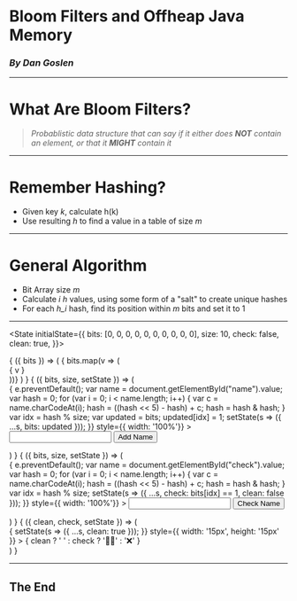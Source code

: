 

<Preso>

# Bloom Filters and Offheap Java Memory
### _By Dan Goslen_

</Preso>

---

<Preso>

# What Are Bloom Filters?

> _Probablistic data structure that can say if it either does **NOT** contain an element, or that it **MIGHT** contain it_

</Preso>

---

<Preso>

# Remember Hashing?
* Given key _k_, calculate h(k)
* Use resulting _h_ to find a value in a table of size _m_

</Preso>

---

<Preso>

# General Algorithm
* Bit Array size _m_
* Calculate _i_ _h_ values, using some form of a "salt" to create unique hashes
* For each _h_i_ hash, find its position within _m_ bits and set it to 1

</Preso>

---


<State
  initialState={{
    bits: [0, 0, 0, 0, 0, 0, 0, 0, 0, 0],
    size: 10,
    check: false,
    clean: true,
  }}>

<Observe>
  { ({ bits }) => (
    <Box style={{ marginBottom: "30px" }}> {
      bits.map(v => (<div style={{display: 'inline-block', marginRight: '10px' }}>{ v }</div>))}
    </Box>
  ) }
</Observe>

<Observe>
  { ({ bits, size, setState }) =>
    (
        <form onSubmit={ e => {
          e.preventDefault();
          var name = document.getElementById("name").value;
          var hash = 0;
          for (var i = 0; i < name.length; i++) {
            var c = name.charCodeAt(i);
            hash = ((hash << 5) - hash) + c;
            hash = hash & hash;
          }
          var idx = hash % size;
          var updated = bits;
          updated[idx] = 1;
          setState(s => ({ ...s, bits: updated }));
        }} style={{ width: '100%'}} >
            <Input style={{ display: 'inline-block', width: '30%', marginLeft: '15%', marginRight: '5%' }} id="name" type="text" />
            <Button style={{ display: 'inline-block', width: '30%', marginLeft: '5%' }} type="submit">Add Name</Button>
        </form>
  ) }
</Observe>

<Observe>
  { ({ bits, size, setState }) =>
    (
        <form onSubmit={ e => {
          e.preventDefault();
          var name = document.getElementById("check").value;
          var hash = 0;
          for (var i = 0; i < name.length; i++) {
            var c = name.charCodeAt(i);
            hash = ((hash << 5) - hash) + c;
            hash = hash & hash;
          }
          var idx = hash % size;
          setState(s => ({ ...s, check: bits[idx] == 1, clean: false }));
        }} style={{ width: '100%'}} >
            <Input style={{ display: 'inline-block', width: '30%', marginLeft: '15%', marginRight: '5%' }} id="check" type="text" />
            <Button variant='secondy' style={{ display: 'inline-block', width: '30%', marginLeft: '5%' }} type="submit">Check Name</Button>
        </form>
  ) }
</Observe>

<Observe>
  { ({ clean, check, setState }) => (
      <div onClick={ e => {
        setState(s => ({ ...s, clean: true }));
      }} style={{ width: '15px', height: '15px' }} >
        { clean ? ' ' : check ? '🤷‍♂️' : '❌' }
      </div>
  ) }
</Observe>

</State>

---

## The End
